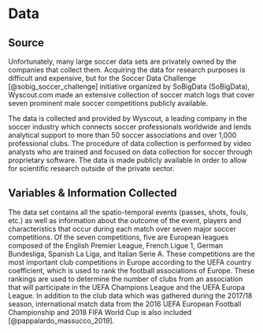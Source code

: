 # Data {#data}

## Source

Unfortunately, many large soccer data sets are privately owned by the companies that collect them. Acquiring the data for research purposes is difficult and expensive, but for the Soccer Data Challenge [@sobig_soccer_challenge] initiative organized by SoBigData (SoBigData), Wyscout.com made an extensive collection of soccer match logs that cover seven prominent male soccer competitions publicly available. 

The data is collected and provided by Wyscout, a leading company in the soccer industry which connects soccer professionals worldwide and lends analytical support to more than 50 soccer associations and over 1,000 professional clubs. The procedure of data collection is performed by video analysts who are trained and focused on data collection for soccer through proprietary software. The data is made publicly available in order to allow for scientific research outside of the private sector.


## Variables & Information Collected

The data set contains all the spatio-temporal events (passes, shots, fouls, etc.)  as well as information about the outcome of the event, players and characteristics that occur during each match over seven major soccer competitions. Of the seven competitions, five are European leagues composed of the English Premier League, French Ligue 1, German Bundesliga, Spanish La Liga, and Italian Serie A. These competitions are the most important club competitions in Europe according to the UEFA country coefficient, which is used to rank the football associations of Europe. These rankings are used to determine the number of clubs from an association that will participate in the UEFA Champions League and the UEFA Europa League. In addition to the club data which was gathered during the 2017/18 season, international match data from the 2016 UEFA European Football Championship and 2018 FIFA World Cup is also included [@pappalardo_massucco_2019]. 
